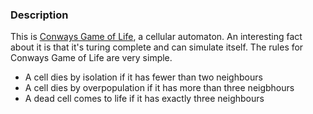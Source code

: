 

### Description

This is [Conways Game of Life](https://en.wikipedia.org/wiki/Conway%27s_Game_of_Life),
a cellular automaton. An interesting fact about it is that it's turing
complete and can simulate itself. The rules for Conways Game of Life are
very simple.

- A cell dies by isolation if it has fewer than two neighbours
- A cell dies by overpopulation if it has more than three neigbhours
- A dead cell comes to life if it has exactly three neighbours
